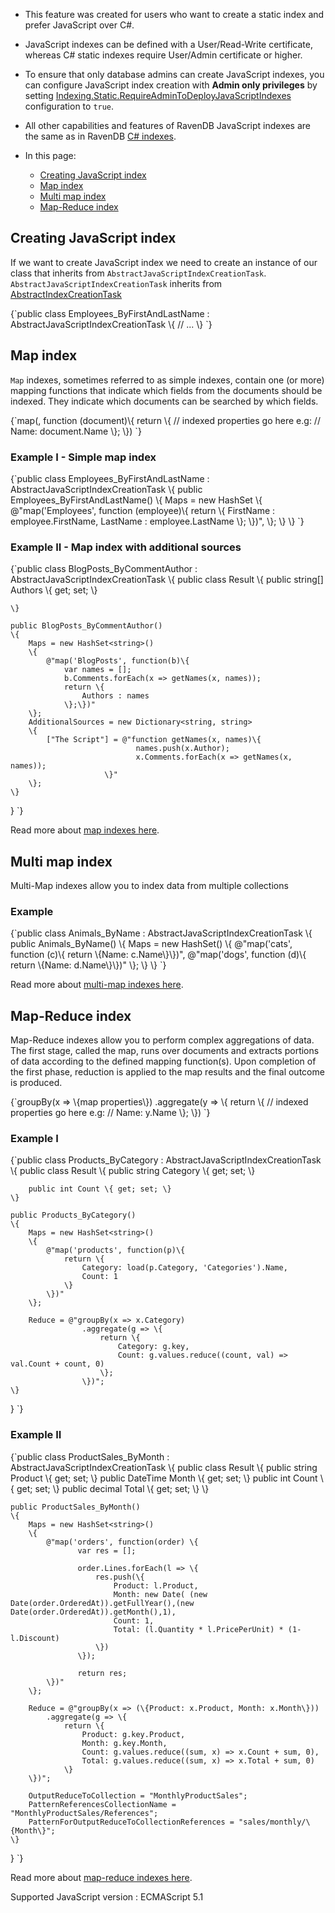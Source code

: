 
<Admonition type="note" title="">

* This feature was created for users who want to create a static index and prefer JavaScript over C#.  

* JavaScript indexes can be defined with a User/Read-Write certificate, whereas C# static indexes 
  require User/Admin certificate or higher.  

* To ensure that only database admins can create JavaScript indexes, 
  you can configure JavaScript index creation with **Admin only privileges** by setting 
  [Indexing.Static.RequireAdminToDeployJavaScriptIndexes](../server/configuration/indexing-configuration.mdx#indexingstaticrequireadmintodeployjavascriptindexes)
  configuration to `true`.

* All other capabilities and features of RavenDB JavaScript indexes are the same as in RavenDB [C# indexes](../indexes/indexing-basics.mdx).   

* In this page:
  * [Creating  JavaScript index](../indexes/javascript-indexes.mdx#creating--javascript-index)
  * [Map index](../indexes/javascript-indexes.mdx#map-index)
  * [Multi map index](../indexes/javascript-indexes.mdx#multi-map-index)
  * [Map-Reduce index](../indexes/javascript-indexes.mdx#map-reduce-index)

</Admonition>

## Creating  JavaScript index

If we want to create JavaScript index we need to create an instance of our class that inherits 
from `AbstractJavaScriptIndexCreationTask`.   
`AbstractJavaScriptIndexCreationTask` inherits from [AbstractIndexCreationTask](../indexes/creating-and-deploying.mdx#Using-AbstractIndexCreationTask)

<TabItem value="javaScriptindexes_1" label="javaScriptindexes_1">
<CodeBlock language="csharp">
{`public class Employees_ByFirstAndLastName : AbstractJavaScriptIndexCreationTask
\{
    // ...
\}
`}
</CodeBlock>
</TabItem>

## Map index

`Map` indexes, sometimes referred to as simple indexes, contain one (or more) mapping functions that indicate which fields from the documents should be indexed. 
They indicate which documents can be searched by which fields.

<TabItem value="csharp" label="csharp">
<CodeBlock language="csharp">
{`map(<collection-name>, function (document)\{
     return \{
         // indexed properties go here e.g:
         // Name: document.Name
     \};
 \})
`}
</CodeBlock>
</TabItem>

### Example I - Simple map index

<TabItem value="javaScriptindexes_6" label="javaScriptindexes_6">
<CodeBlock language="csharp">
{`public class Employees_ByFirstAndLastName : AbstractJavaScriptIndexCreationTask
\{
    public Employees_ByFirstAndLastName()
    \{
        Maps = new HashSet<string>
        \{
            @"map('Employees', function (employee)\{ 
                    return \{ 
                        FirstName : employee.FirstName, 
                        LastName : employee.LastName
                    \};
                \})",
        \};
    \}
\}
`}
</CodeBlock>
</TabItem>

### Example II - Map index with additional sources

<TabItem value="indexes_2" label="indexes_2">
<CodeBlock language="csharp">
{`public class BlogPosts_ByCommentAuthor : AbstractJavaScriptIndexCreationTask
\{
    public class Result
    \{
        public string[] Authors \{ get; set; \}

    \}

    public BlogPosts_ByCommentAuthor()
    \{
        Maps = new HashSet<string>()
        \{
            @"map('BlogPosts', function(b)\{
                var names = [];
                b.Comments.forEach(x => getNames(x, names));
                return \{
                    Authors : names
                \};\})"
        \};
        AdditionalSources = new Dictionary<string, string>
        \{
            ["The Script"] = @"function getNames(x, names)\{
                                names.push(x.Author);
                                x.Comments.forEach(x => getNames(x, names));
                         \}"
        \};
    \}
\}
`}
</CodeBlock>
</TabItem>

Read more about [map indexes here](../indexes/map-indexes.mdx).

## Multi map index

Multi-Map indexes allow you to index data from multiple collections

### Example

<TabItem value="multi_map_5" label="multi_map_5">
<CodeBlock language="csharp">
{`public class Animals_ByName : AbstractJavaScriptIndexCreationTask
\{
    public Animals_ByName()
    \{
        Maps = new HashSet<string>()
        \{
            @"map('cats', function (c)\{ return \{Name: c.Name\}\})",
            @"map('dogs', function (d)\{ return \{Name: d.Name\}\})"
        \};
    \}
\}
`}
</CodeBlock>
</TabItem>

Read more about [multi-map indexes here](../indexes/map-reduce-indexes.mdx).

## Map-Reduce index
Map-Reduce indexes allow you to perform complex aggregations of data.
The first stage, called the map, runs over documents and extracts portions of data according to the defined mapping function(s).
Upon completion of the first phase, reduction is applied to the map results and the final outcome is produced.

<TabItem value="csharp" label="csharp">
<CodeBlock language="csharp">
{`groupBy(x => \{map properties\})
     .aggregate(y => \{
         return \{
             // indexed properties go here e.g:
             // Name: y.Name
         \};
     \})
`}
</CodeBlock>
</TabItem>

### Example I

<TabItem value="map_reduce_0_0" label="map_reduce_0_0">
<CodeBlock language="csharp">
{`public class Products_ByCategory : AbstractJavaScriptIndexCreationTask
\{
    public class Result
    \{
        public string Category \{ get; set; \}

        public int Count \{ get; set; \}
    \}

    public Products_ByCategory()
    \{
        Maps = new HashSet<string>()
        \{
            @"map('products', function(p)\{
                return \{
                    Category: load(p.Category, 'Categories').Name,
                    Count: 1
                \}
            \})"
        \};

        Reduce = @"groupBy(x => x.Category)
                    .aggregate(g => \{
                        return \{
                            Category: g.key,
                            Count: g.values.reduce((count, val) => val.Count + count, 0)
                        \};
                    \})";
    \}
\}
`}
</CodeBlock>
</TabItem>

### Example II

<TabItem value="map_reduce_3_0" label="map_reduce_3_0">
<CodeBlock language="csharp">
{`public class ProductSales_ByMonth : AbstractJavaScriptIndexCreationTask
\{
    public class Result
    \{
        public string Product \{ get; set; \}
        public DateTime Month \{ get; set; \}
        public int Count \{ get; set; \}
        public decimal Total \{ get; set; \}
    \}

    public ProductSales_ByMonth()
    \{
        Maps = new HashSet<string>()
        \{
            @"map('orders', function(order) \{
                   var res = [];

                   order.Lines.forEach(l => \{
                       res.push(\{
                           Product: l.Product,
                           Month: new Date( (new Date(order.OrderedAt)).getFullYear(),(new Date(order.OrderedAt)).getMonth(),1),
                           Count: 1,
                           Total: (l.Quantity * l.PricePerUnit) * (1- l.Discount)
                       \})
                   \});

                   return res;
            \})"
        \};

        Reduce = @"groupBy(x => (\{Product: x.Product, Month: x.Month\}))
            .aggregate(g => \{
                return \{
                    Product: g.key.Product,
                    Month: g.key.Month,
                    Count: g.values.reduce((sum, x) => x.Count + sum, 0),
                    Total: g.values.reduce((sum, x) => x.Total + sum, 0)
                \}
        \})";

        OutputReduceToCollection = "MonthlyProductSales";
        PatternReferencesCollectionName = "MonthlyProductSales/References";
        PatternForOutputReduceToCollectionReferences = "sales/monthly/\{Month\}";
    \}
\}
`}
</CodeBlock>
</TabItem>

Read more about [map-reduce indexes here](../indexes/map-reduce-indexes.mdx).

<Admonition type="info" title="Information" id="information" href="#information">
Supported JavaScript version : ECMAScript 5.1
</Admonition>


